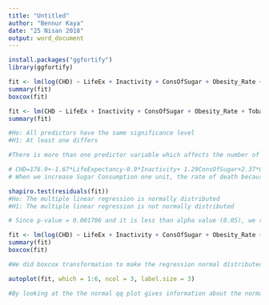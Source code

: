 ---
title: "Untitled"
author: "Bennur Kaya"
date: "25 Nisan 2018"
output: word_document
---
```{r}
install.packages("ggfortify")
library(ggfortify)
```


```{r}
fit <- lm(log(CHD) ~ LifeEx + Inactivity + ConsOfSugar + Obesity_Rate + Tobacco_Consumption + THE, data=ch)
summary(fit)
boxcox(fit) 
```

```{r}
fit <- lm(CHD ~ LifeEx + Inactivity + ConsOfSugar + Obesity_Rate + Tobacco_Consumption + THE, data=ch)
summary(fit)

#Ho: All predictors have the same significance level
#H1: At least one differs

#There is more than one predictor variable which affects the number of death because of Coronary Heart Disease and these are life expectancy, inactivity, consumption Of sugar, obesity rate, tobacco consumption and health expenditure. As it can be seen from the multiple linear regression table, the coefficient for life expectancy isn't significantly different from zero. Except life expectancy, other coefficients are significantly different from zero at the p < .05 alpha level. In general, because p-value=3.894e-07<alpha value=0.05, we reject H0. Thus, at least one predictor differs.

# CHD=176.9+-1.67*LifeExpectancy-0.9*Inactivity+ 1.29ConsOfSugar+2.37*ObesityRate+0.03*TobaccoCons-0.015*HealthExpenditure
# When we increase Sugar Consumption one unit, the rate of death because of Coronary Heart Disease also increases 1.29 unit.

shapiro.test(residuals(fit)) 
#Ho: The multiple linear regression is normally distributed
#H1: The multiple linear regression is not normally distributed

# Since p-value = 0.001706 and it is less than alpha value (0.05), we reject Ho. The multiple linear regression is not normally distributed. So, we can not conduct a multiple linear regression. We can do some transformations.

fit <- lm(log(CHD) ~ LifeEx + Inactivity + ConsOfSugar + Obesity_Rate + Tobacco_Consumption + THE, data=ch)
summary(fit)
boxcox(fit)

#We did boxcox transformation to make the regression normal distributed. Although the multiple regression model approximated to normal'ty, it is still not normal distributed. Hence, we cannot conduct a multiple linear regression model for the data.

autoplot(fit, which = 1:6, ncol = 3, label.size = 3)

#By looking at the the normal qq plot gives information about the normality of residuals. It seems they do not follow normal distribution because of little S shape and they also have some outliers. When we look at the scale location plot of residuals, it is seen that there is no pattern, so the variance of residuals is constant. Moreover, Some observation numbers such as 36, 47 and 85 have the greatest influence on the regression.

```

